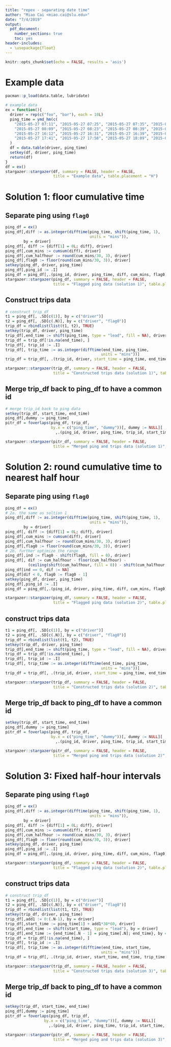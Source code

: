 ```yaml
---
title: "repex - separating date time"
author: "Miao Cai <miao.cai@slu.edu>"
date: "7/4/2019"
output: 
  pdf_document:
    number_sections: true
    toc: yes
header-includes:
  - \usepackage{float}
---
```


```r
knitr::opts_chunk$set(echo = FALSE, results = 'asis')
```

# Example data {-}

```r
pacman::p_load(data.table, lubridate)

# example data
ex = function(){
  driver = rep(c("foo", "bar"), each = 10L)
  ping_time = ymd_hm(c(
    "2015-05-27 07:11", "2015-05-27 07:25", "2015-05-27 07:35", "2015-05-27 07:42", "2015-05-27 07:53",
    "2015-05-27 08:09", "2015-05-27 08:23", "2015-05-27 08:39", "2015-05-27 08:52", "2015-05-27 09:12",
    "2015-05-27 16:12", "2015-05-27 16:31", "2015-05-27 16:39", "2015-05-27 16:53", "2015-05-27 17:29",
    "2015-05-27 17:41", "2015-05-27 17:58", "2015-05-27 18:09", "2015-05-27 18:23", "2015-05-27 18:43")
  )
  df = data.table(driver, ping_time)
  setkey(df, driver, ping_time)
  return(df)
}
df = ex()
stargazer::stargazer(df, summary = FALSE, header = FALSE, 
                     title = "Example data", table.placement = "H")
```


Solution 1: floor cumulative time
=================================

## Separate ping using `flag0`

```r
ping_df = ex()
ping_df[,diff := as.integer(difftime(ping_time, shift(ping_time, 1),
                                     units = "mins")),
        by = driver]
ping_df[, diff := {diff[1] = 0L; diff}, driver]
ping_df[,cum_mins := cumsum(diff), driver]
ping_df[,cum_halfhour := round(cum_mins/30, 3), driver]
ping_df[,flag0 := floor(round(cum_mins/30, 3)), driver]
setkey(ping_df, driver, ping_time)
ping_df[,ping_id := .I]
ping_df = ping_df[,.(ping_id, driver, ping_time, diff, cum_mins, flag0)]
stargazer::stargazer(ping_df, summary = FALSE, header = FALSE, 
                     title = "Flagged ping data (solution 1)", table.placement = "H")
```

## Construct trips data

```r
# construct trip_df
t1 = ping_df[, .SD[c(1)], by = c("driver")]
t2 = ping_df[, .SD[c(.N)], by = c("driver", "flag0")]
trip_df = rbindlist(list(t1, t2), TRUE)
setkey(trip_df, driver, ping_time)
trip_df[,end_time := shift(ping_time, type = "lead", fill = NA), driver]
trip_df = trip_df[!is.na(end_time), ]
trip_df[, trip_id := .I]
trip_df[, trip_time := as.integer(difftime(end_time, ping_time, 
                                          units = "mins"))]
trip_df = trip_df[, .(trip_id, driver, start_time = ping_time, end_time, trip_time, cum_mins)]

stargazer::stargazer(trip_df, summary = FALSE, header = FALSE, 
                     title = "Constructed trips data (solution 1)", table.placement = "H")
```

## Merge trip_df back to ping_df to have a common id

```r
# merge trip_id back to ping data
setkey(trip_df, start_time, end_time)
ping_df[,dummy := ping_time]
pitr_df = foverlaps(ping_df, trip_df,
                    by.x = c("ping_time", "dummy"))[, dummy := NULL][
                      ,.(ping_id, driver, ping_time, trip_id, start_time, end_time, trip_time)]

stargazer::stargazer(pitr_df, summary = FALSE, header = FALSE, 
                     title = "Merged ping and trips data (solution 1)", table.placement = "H")
```


Solution 2: round cumulative time to nearest half hour
=====================================================

## Separate ping using `flag0`

```r
ping_df = ex()
# 2a. the same as soltion 1
ping_df[,diff := as.integer(difftime(ping_time, shift(ping_time, 1),
                                     units = "mins")),
        by = driver]
ping_df[, diff := {diff[1] = 0L; diff}, driver]
ping_df[,cum_mins := cumsum(diff), driver]
ping_df[,cum_halfhour := round(cum_mins/30, 3), driver]
ping_df[,flag0 := floor(round(cum_mins/30, 3)), driver]
# 2b. further optimize the range
ping_df[,ind := flag0 - shift(flag0, fill = 0), driver]
ping_df[, dif := cum_halfhour - floor(cum_halfhour) -
          (ceiling(shift(cum_halfhour, fill = 0)) - shift(cum_halfhour, fill = 0)), driver]
ping_df[ind == 0, dif := NA]
ping_df[dif < 0, flag0 := flag0 - 1]
setkey(ping_df, driver, ping_time)
ping_df[,ping_id := .I]
ping_df = ping_df[,.(ping_id, driver, ping_time, diff, cum_mins, flag0)]

stargazer::stargazer(ping_df, summary = FALSE, header = FALSE, 
                     title = "Flagged ping data (solution 2)", table.placement = "H")
```

## construct trips data

```r
t1 = ping_df[, .SD[c(1)], by = c("driver")]
t2 = ping_df[, .SD[c(.N)], by = c("driver", "flag0")]
trip_df = rbindlist(list(t1, t2), TRUE)
setkey(trip_df, driver, ping_time)
trip_df[,end_time := shift(ping_time, type = "lead", fill = NA), driver]
trip_df = trip_df[!is.na(end_time), ]
trip_df[, trip_id := .I]
trip_df[, trip_time := as.integer(difftime(end_time, ping_time, 
                                          units = "mins"))]
trip_df = trip_df[, .(trip_id, driver, start_time = ping_time, end_time, trip_time, cum_mins)]

stargazer::stargazer(trip_df, summary = FALSE, header = FALSE, 
                     title = "Constructed trips data (solution 2)", table.placement = "H")
```

## Merge trip_df back to ping_df to have a common id

```r
setkey(trip_df, start_time, end_time)
ping_df[,dummy := ping_time]
pitr_df = foverlaps(ping_df, trip_df,
                    by.x = c("ping_time", "dummy"))[, dummy := NULL][
                      ,.(ping_id, driver, ping_time, trip_id, start_time, end_time, trip_time)]

stargazer::stargazer(pitr_df, summary = FALSE, header = FALSE, 
                     title = "Merged ping and trips data (solution 2)", table.placement = "H")
```


Solution 3: Fixed half-hour intervals
=====================================

## Separate ping using `flag0`

```r
ping_df = ex()
ping_df[,diff := as.integer(difftime(ping_time, shift(ping_time, 1),
                                     units = "mins")),
        by = driver]
ping_df[, diff := {diff[1] = 0L; diff}, driver]
ping_df[,cum_mins := cumsum(diff), driver]
ping_df[,cum_halfhour := round(cum_mins/30, 3), driver]
ping_df[,flag0 := floor(round(cum_mins/30, 3)), driver]
setkey(ping_df, driver, ping_time)
ping_df[,ping_id := .I]
ping_df = ping_df[,.(ping_id, driver, ping_time, diff, cum_mins, flag0)]

stargazer::stargazer(ping_df, summary = FALSE, header = FALSE, 
                     title = "Flagged ping data (solution 2)", table.placement = "H")
```

## construct trips data

```r
# construct trip_df
t1 = ping_df[, .SD[c(1)], by = c("driver")]
t2 = ping_df[, .SD[c(.N)], by = c("driver", "flag0")]
trip_df = rbindlist(list(t1, t2), TRUE)
setkey(trip_df, driver, ping_time)
trip_df[,add1 := 0:(.N-1), by = driver]
trip_df[,start_time := ping_time[1] + add1*30*60, driver]
trip_df[,end_time := shift(start_time, type = "lead"), by = driver]
trip_df[,end_time := {end_time[.N - 1] = ping_time[.N]; end_time}, by = driver]
trip_df = trip_df[!is.na(end_time), ]
trip_df[, trip_id := .I]
trip_df[, trip_time := as.integer(difftime(end_time, start_time, 
                                          units = "mins"))]
trip_df = trip_df[, .(trip_id, driver, start_time, end_time, trip_time, cum_mins)]

stargazer::stargazer(trip_df, summary = FALSE, header = FALSE, 
                     title = "Constructed trips data (solution 3)", table.placement = "H")
```

## Merge trip_df back to ping_df to have a common id

```r
setkey(trip_df, start_time, end_time)
ping_df[,dummy := ping_time]
pitr_df = foverlaps(ping_df, trip_df,
                 by.x = c("ping_time", "dummy"))[, dummy := NULL][
                   ,.(ping_id, driver, ping_time, trip_id, start_time, end_time, trip_time)]

stargazer::stargazer(pitr_df, summary = FALSE, header = FALSE, 
                     title = "Merged ping and trips data (solution 3)", table.placement = "H")
```

